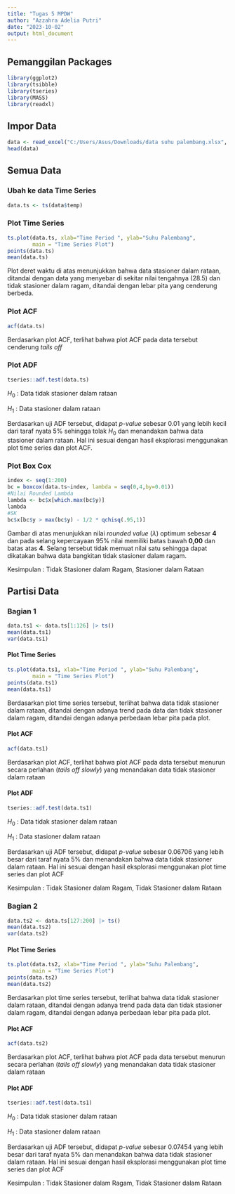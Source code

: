 ---
title: "Tugas 5 MPDW"
author: "Azzahra Adelia Putri"
date: "2023-10-02"
output: html_document
---
## Pemanggilan Packages
```{r}
library(ggplot2)
library(tsibble)
library(tseries)
library(MASS)
library(readxl)
```
## Impor Data
```{r}
data <- read_excel("C:/Users/Asus/Downloads/data suhu palembang.xlsx", sheet=2)
head(data)
```
## Semua Data
### Ubah ke data Time Series
```{r}
data.ts <- ts(data$temp)
```
### Plot Time Series
```{r}
ts.plot(data.ts, xlab="Time Period ", ylab="Suhu Palembang", 
        main = "Time Series Plot")
points(data.ts)
mean(data.ts)
```
Plot deret waktu di atas menunjukkan bahwa data stasioner dalam rataan, ditandai dengan data yang menyebar di sekitar nilai tengahnya (28.5) dan tidak stasioner dalam ragam, ditandai dengan lebar pita yang cenderung berbeda.

### Plot ACF
```{r}
acf(data.ts)
```
Berdasarkan plot ACF, terlihat bahwa plot ACF pada data tersebut cenderung *tails off*

### Plot ADF
```{r}
tseries::adf.test(data.ts)
```
$H_0$ : Data tidak stasioner dalam rataan

$H_1$ : Data stasioner dalam rataan

Berdasarkan uji ADF tersebut, didapat *p-value* sebesar 0.01 yang lebih kecil dari taraf nyata 5% sehingga tolak $H_0$ dan menandakan bahwa data stasioner dalam rataan. Hal ini sesuai dengan hasil eksplorasi menggunakan plot time series dan plot ACF.

### Plot Box Cox
```{r}
index <- seq(1:200)
bc = boxcox(data.ts~index, lambda = seq(0,4,by=0.01))
#Nilai Rounded Lambda
lambda <- bc$x[which.max(bc$y)]
lambda
#SK
bc$x[bc$y > max(bc$y) - 1/2 * qchisq(.95,1)]
```
Gambar di atas menunjukkan nilai *rounded value* ($\lambda$) optimum sebesar **4** dan pada selang kepercayaan 95% nilai memiliki batas bawah **0,00** dan batas atas **4**. Selang tersebut tidak memuat nilai satu sehingga dapat dikatakan bahwa data bangkitan tidak stasioner dalam ragam.

Kesimpulan : Tidak Stasioner dalam Ragam, Stasioner dalam Rataan

## Partisi Data
### Bagian 1
```{r}
data.ts1 <- data.ts[1:126] |> ts()
mean(data.ts1)
var(data.ts1)
```
#### Plot Time Series
```{r}
ts.plot(data.ts1, xlab="Time Period ", ylab="Suhu Palembang", 
        main = "Time Series Plot")
points(data.ts1)
mean(data.ts1)
```
Berdasarkan plot time series tersebut, terlihat bahwa data tidak stasioner dalam rataan, ditandai dengan adanya trend pada data dan tidak stasioner dalam ragam, ditandai dengan adanya perbedaan lebar pita pada plot.

#### Plot ACF
```{r}
acf(data.ts1)
```
Berdasarkan plot ACF, terlihat bahwa plot ACF pada data tersebut menurun secara perlahan (*tails off slowly*) yang menandakan data tidak stasioner dalam rataan

#### Plot ADF
```{r}
tseries::adf.test(data.ts1)
```
$H_0$ : Data tidak stasioner dalam rataan

$H_1$ : Data stasioner dalam rataan

Berdasarkan uji ADF tersebut, didapat *p-value* sebesar 0.06706 yang lebih besar dari taraf nyata 5% dan menandakan bahwa data tidak stasioner dalam rataan. Hal ini sesuai dengan hasil eksplorasi menggunakan plot time series dan plot ACF

Kesimpulan : Tidak Stasioner dalam Ragam, Tidak Stasioner dalam Rataan

### Bagian 2
```{r}
data.ts2 <- data.ts[127:200] |> ts()
mean(data.ts2)
var(data.ts2)
```
#### Plot Time Series
```{r}
ts.plot(data.ts2, xlab="Time Period ", ylab="Suhu Palembang", 
        main = "Time Series Plot")
points(data.ts2)
mean(data.ts2)
```
Berdasarkan plot time series tersebut, terlihat bahwa data tidak stasioner dalam rataan, ditandai dengan adanya trend pada data dan tidak stasioner dalam ragam, ditandai dengan adanya perbedaan lebar pita pada plot.

#### Plot ACF
```{r}
acf(data.ts2)
```
Berdasarkan plot ACF, terlihat bahwa plot ACF pada data tersebut menurun secara perlahan (*tails off slowly*) yang menandakan data tidak stasioner dalam rataan

#### Plot ADF
```{r}
tseries::adf.test(data.ts1)
```
$H_0$ : Data tidak stasioner dalam rataan

$H_1$ : Data stasioner dalam rataan

Berdasarkan uji ADF tersebut, didapat *p-value* sebesar 0.07454 yang lebih besar dari taraf nyata 5% dan menandakan bahwa data tidak stasioner dalam rataan. Hal ini sesuai dengan hasil eksplorasi menggunakan plot time series dan plot ACF

Kesimpulan : Tidak Stasioner dalam Ragam, Tidak Stasioner dalam Rataan